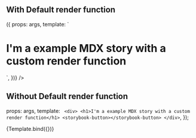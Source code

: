 

<Meta title="MDX/ButtonExample" component={Button} />

## With Default render function

<Canvas>
  <Story
    name="Button with render function"
    args={{
      primary: true,
      label: "Boop",
    }}
    render={(args) => ({
      props: args,
      template: `
        <div>
          <h1>I'm a example MDX story with a custom render function</h1>
          <storybook-button></storybook-button>
        </div>`,
    })}
  />
</Canvas>

## Without Default render function

  props: args,
  template: `
    <div>
      <h1>I'm a example MDX story with a custom render function</h1>
        <storybook-button></storybook-button>
    </div>`,
});

<Canvas>
  <Story
    name="Button without render function"
    args={{
      primary: true,
      label: "Boop",
    }}
  >
    {Template.bind({})}
  </Story>
</Canvas>
